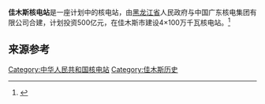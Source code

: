 {{Infobox power station
| name                = 佳木斯核电站
| image               = 
| image_caption       = 
| location_map        = China
| country             = 中国
| locale              = [[黑龙江省|黑龙江省]]佳木斯市
| operator            = 黑龙江核电有限公司]
| construction_began  = 2010年7月30日
| commissioned        = 
| decommissioned      = 
| reactor_supplier    = 
| reactor_type        = [[CPR-1000|CPR-1000]] 
| reactors_operate_mw = 
| reactors_decom_mw   = 
| reactors_const_mw   = 2 x 1000 MW
| reactors_planned_mw = 
| installed_capacity  = 
| average_annual_gen  = 
| net_generation      = 
| status              = 停工 
| generation_units    = 
| cost                = 
| licence_expires     = 
| website             = 
| as_of               = 
}}
{{中国核电站分布图}}
'''佳木斯核电站'''是一座计划中的核电站，由[[黑龙江省|黑龙江省]]人民政府与中国广东核电集团有限公司合建，计划投资500亿元，在佳木斯市建设4×100万千瓦核电站。<ref>{{Cite web |url=http://www.heneng.net.cn/?mod=npp |title=存档副本 |access-date=2014-04-28 |archive-date=2019-09-12 |archive-url=https://web.archive.org/web/20190912004821/http://www.heneng.net.cn/?mod=npp |dead-url=no }}</ref>

==来源参考==
{{Reflist}}
{{中华人民共和国核工业}}
[[Category:中华人民共和国核电站|Category:中华人民共和国核电站]]
[[Category:佳木斯历史|Category:佳木斯历史]]